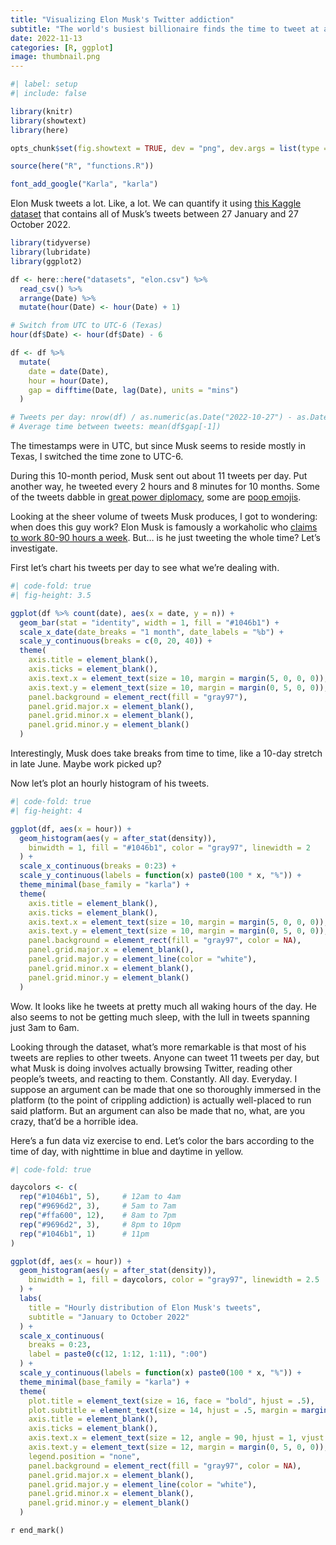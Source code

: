 ```yaml
---
title: "Visualizing Elon Musk's Twitter addiction"
subtitle: "The world's busiest billionaire finds the time to tweet at all hours of the day"
date: 2022-11-13
categories: [R, ggplot]
image: thumbnail.png
---
```


```r
#| label: setup
#| include: false

library(knitr)
library(showtext)
library(here)

opts_chunk$set(fig.showtext = TRUE, dev = "png", dev.args = list(type = "cairo-png"))

source(here("R", "functions.R"))

font_add_google("Karla", "karla")
```

Elon Musk tweets a lot. Like, a lot. We can quantify it using [this Kaggle dataset](https://www.kaggle.com/datasets/marta99/elon-musks-tweets-dataset-2022) that contains all of Musk's tweets between 27 January and 27 October 2022. 

```r
library(tidyverse)
library(lubridate)
library(ggplot2)

df <- here::here("datasets", "elon.csv") %>% 
  read_csv() %>%
  arrange(Date) %>%
  mutate(hour(Date) <- hour(Date) + 1)

# Switch from UTC to UTC-6 (Texas)
hour(df$Date) <- hour(df$Date) - 6

df <- df %>%
  mutate(
    date = date(Date),
    hour = hour(Date),
    gap = difftime(Date, lag(Date), units = "mins")
  )

# Tweets per day: nrow(df) / as.numeric(as.Date("2022-10-27") - as.Date("2022-01-27"))
# Average time between tweets: mean(df$gap[-1])
```

The timestamps were in UTC, but since Musk seems to reside mostly in Texas, I switched the time zone to UTC-6.

During this 10-month period, Musk sent out about 11 tweets per day. Put another way, he tweeted every 2 hours and 8 minutes for 10 months. Some of the tweets dabble in [great power diplomacy](https://twitter.com/elonmusk/status/1576969255031296000), some are [poop emojis](https://twitter.com/elonmusk/status/1526246899606601730). 

Looking at the sheer volume of tweets Musk produces, I got to wondering: when does this guy work? Elon Musk is famously a workaholic who [claims to work 80-90 hours a week](https://www.cnbc.com/2018/12/03/elon-musk-works-80-hour-weeks--heres-how-that-impacts--your-health.html). But... is he just tweeting the whole time? Let's investigate.

First let's chart his tweets per day to see what we're dealing with.

```r
#| code-fold: true
#| fig-height: 3.5

ggplot(df %>% count(date), aes(x = date, y = n)) +
  geom_bar(stat = "identity", width = 1, fill = "#1046b1") +
  scale_x_date(date_breaks = "1 month", date_labels = "%b") +
  scale_y_continuous(breaks = c(0, 20, 40)) +
  theme(
    axis.title = element_blank(),
    axis.ticks = element_blank(),
    axis.text.x = element_text(size = 10, margin = margin(5, 0, 0, 0)),
    axis.text.y = element_text(size = 10, margin = margin(0, 5, 0, 0)),
    panel.background = element_rect(fill = "gray97"),
    panel.grid.major.x = element_blank(),
    panel.grid.minor.x = element_blank(),
    panel.grid.minor.y = element_blank()
  )
```

Interestingly, Musk does take breaks from time to time, like a 10-day stretch in late June. Maybe work picked up?

Now let's plot an hourly histogram of his tweets.

```r
#| code-fold: true
#| fig-height: 4

ggplot(df, aes(x = hour)) +
  geom_histogram(aes(y = after_stat(density)),
    binwidth = 1, fill = "#1046b1", color = "gray97", linewidth = 2
  ) +
  scale_x_continuous(breaks = 0:23) +
  scale_y_continuous(labels = function(x) paste0(100 * x, "%")) +
  theme_minimal(base_family = "karla") +
  theme(
    axis.title = element_blank(),
    axis.ticks = element_blank(),
    axis.text.x = element_text(size = 10, margin = margin(5, 0, 0, 0)),
    axis.text.y = element_text(size = 10, margin = margin(0, 5, 0, 0)),
    panel.background = element_rect(fill = "gray97", color = NA),
    panel.grid.major.x = element_blank(),
    panel.grid.major.y = element_line(color = "white"),
    panel.grid.minor.x = element_blank(),
    panel.grid.minor.y = element_blank()
  )
```

Wow. It looks like he tweets at pretty much all waking hours of the day. He also seems to not be getting much sleep, with the lull in tweets spanning just 3am to 6am.

Looking through the dataset, what's more remarkable is that most of his tweets are replies to other tweets. Anyone can tweet 11 tweets per day, but what Musk is doing involves actually browsing Twitter, reading other people's tweets, and reacting to them. Constantly. All day. Everyday. I suppose an argument can be made that one so thoroughly immersed in the platform (to the point of crippling addiction) is actually well-placed to run said platform. But an argument can also be made that no, what, are you crazy, that'd be a horrible idea.

Here's a fun data viz exercise to end. Let's color the bars according to the time of day, with nighttime in blue and daytime in yellow. 

```r
#| code-fold: true

daycolors <- c(
  rep("#1046b1", 5),     # 12am to 4am
  rep("#9696d2", 3),     # 5am to 7am
  rep("#ffa600", 12),    # 8am to 7pm
  rep("#9696d2", 3),     # 8pm to 10pm
  rep("#1046b1", 1)      # 11pm
)

ggplot(df, aes(x = hour)) +
  geom_histogram(aes(y = after_stat(density)),
    binwidth = 1, fill = daycolors, color = "gray97", linewidth = 2.5
  ) +
  labs(
    title = "Hourly distribution of Elon Musk's tweets",
    subtitle = "January to October 2022"
  ) +
  scale_x_continuous(
    breaks = 0:23,
    label = paste0(c(12, 1:12, 1:11), ":00")
  ) +
  scale_y_continuous(labels = function(x) paste0(100 * x, "%")) +
  theme_minimal(base_family = "karla") +
  theme(
    plot.title = element_text(size = 16, face = "bold", hjust = .5),
    plot.subtitle = element_text(size = 14, hjust = .5, margin = margin(0, 0, 15, 0)),
    axis.title = element_blank(),
    axis.ticks = element_blank(),
    axis.text.x = element_text(size = 12, angle = 90, hjust = 1, vjust = .5, margin = margin(5, 0, 0, 0)),
    axis.text.y = element_text(size = 12, margin = margin(0, 5, 0, 0)),
    legend.position = "none",
    panel.background = element_rect(fill = "gray97", color = NA),
    panel.grid.major.x = element_blank(),
    panel.grid.major.y = element_line(color = "white"),
    panel.grid.minor.x = element_blank(),
    panel.grid.minor.y = element_blank()
  )
```

`r end_mark()`
